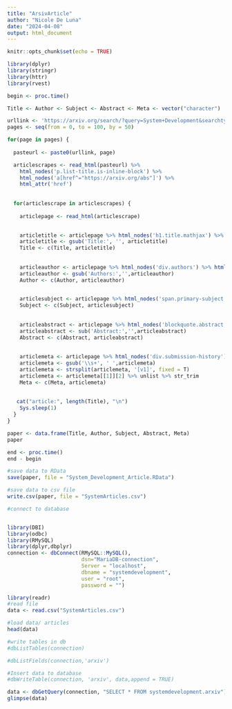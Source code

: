 ```yaml
---
title: "ArsivArticle"
author: "Nicole De Luna"
date: "2024-04-08"
output: html_document
---
```


```r
knitr::opts_chunk$set(echo = TRUE)
```


```r
library(dplyr)
library(stringr)
library(httr)
library(rvest)

begin <- proc.time()

Title <- Author <- Subject <- Abstract <- Meta <- vector("character")

urllink <- 'https://arxiv.org/search/?query=System+Development&searchtype=all&source=header'
pages <- seq(from = 0, to = 100, by = 50)

for(page in pages) {
  
  pasteurl <- paste0(urllink, page)

  articlescrapes <- read_html(pasteurl) %>% 
    html_nodes('p.list-title.is-inline-block') %>% 
    html_nodes('a[href^="https://arxiv.org/abs"]') %>% 
    html_attr('href')
  
  
  for(articlescrape in articlescrapes) {
  
    articlepage <- read_html(articlescrape)

    
    articletitle <- articlepage %>% html_nodes('h1.title.mathjax') %>% html_text(TRUE)
    articletitle <- gsub('Title:', '', articletitle)
    Title <- c(Title, articletitle)
    
    
    articleauthor <- articlepage %>% html_nodes('div.authors') %>% html_text(TRUE)
    articleauthor <- gsub('Authors:','',articleauthor)
    Author <- c(Author, articleauthor)
    

    articlesubject <- articlepage %>% html_nodes('span.primary-subject') %>% html_text(TRUE)
    Subject <- c(Subject, articlesubject)
    
  
    articleabstract <- articlepage %>% html_nodes('blockquote.abstract.mathjax') %>% html_text(TRUE)
    articleabstract <- sub('Abstract:','',articleabstract)
    Abstract <- c(Abstract, articleabstract)
    
  
    articlemeta <- articlepage %>% html_nodes('div.submission-history') %>% html_text(TRUE)
    articlemeta <- gsub('\\s+', ' ',articlemeta)
    articlemeta <- strsplit(articlemeta, '[v1]', fixed = T)
    articlemeta <- articlemeta[[1]][2] %>% unlist %>% str_trim
    Meta <- c(Meta, articlemeta)
    
    
   cat("article:", length(Title), "\n")
    Sys.sleep(1)
  }
}

paper <- data.frame(Title, Author, Subject, Abstract, Meta)
paper

end <- proc.time()
end - begin 

#save data to RData
save(paper, file = "System_Development_Article.RData")

#save data to csv file
write.csv(paper, file = "SystemArticles.csv")

```



```r
#connect to database 


library(DBI)
library(odbc)
library(RMySQL)
library(dplyr,dbplyr)
connection <- dbConnect(RMySQL::MySQL(),
                        dsn="MariaDB-connection",
                        Server = "localhost",
                        dbname = "systemdevelopment", 
                        user = "root", 
                        password = "") 

```

```r
library(readr)
#read file 
data <- read.csv("SystemArticles.csv")

#load data/ articles
head(data)

```

```r
#write tables in db
#dbListTables(connection)

#dbListFields(connection,'arxiv')

#Insert data to database
#dbWriteTable(connection, 'arxiv', data,append = TRUE)
```



```r
data <- dbGetQuery(connection, "SELECT * FROM systemdevelopment.arxiv")
glimpse(data)
```